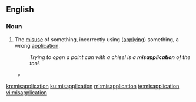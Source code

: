 ==English==
===Noun===
{{en-noun}}

#The [[misuse]] of something, incorrectly using ([[apply]]ing) something, a wrong [[application]].
#:''Trying to open a paint can with a chisel is a '''misapplication''' of the tool.''
#*{{quote-news
|year=2012
|date=April 19
|author=Josh Halliday
|title=Free speech haven or lawless cesspool – can the internet be civilised?
|work=the Guardian
|url=http://www.guardian.co.uk/technology/2012/apr/19/free-speech-haven-lawless-cesspool
|page=
|passage=Julia Farrington, head of arts at Index on Censorship, argues that extra powers to ban violent videos online will "end up too broad and open to '''misapplication''', which would damage freedom of expression".}}

[[kn:misapplication]]
[[ku:misapplication]]
[[ml:misapplication]]
[[te:misapplication]]
[[vi:misapplication]]